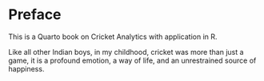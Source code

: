 # Preface {.unnumbered}

This is a Quarto book on Cricket Analytics with application in R.

Like all other Indian boys, in my childhood, cricket was more than just a game, it is a profound emotion, a way of life, and an unrestrained source of happiness.
